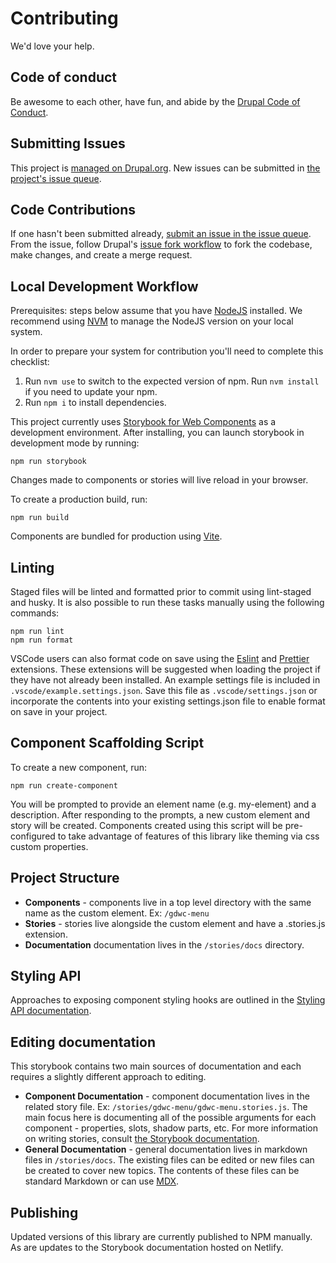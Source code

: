 # Contributing

We'd love your help.

## Code of conduct

Be awesome to each other, have fun, and abide by the
[Drupal Code of Conduct](https://www.drupal.org/dcoc).

## Submitting Issues

This project is [managed on Drupal.org](https://www.drupal.org/project/gdwc).
New issues can be submitted in
[the project's issue queue](https://www.drupal.org/project/issues/gdwc).

## Code Contributions

If one hasn't been submitted already,
[submit an issue in the issue queue](https://www.drupal.org/node/add/project-issue/gdwc).
From the issue, follow Drupal's
[issue fork workflow](https://www.drupal.org/docs/develop/git/using-git-to-contribute-to-drupal/creating-issue-forks-and-merge-requests)
to fork the codebase, make changes, and create a merge request.

## Local Development Workflow

Prerequisites: steps below assume that you have [NodeJS](https://nodejs.org/)
installed. We recommend using [NVM](https://github.com/nvm-sh/nvm) to manage the
NodeJS version on your local system.

In order to prepare your system for contribution you'll need to complete this
checklist:

1. Run `nvm use` to switch to the expected version of npm. Run `nvm install` if
   you need to update your npm.
2. Run `npm i` to install dependencies.

This project currently uses
[Storybook for Web Components](https://storybook.js.org/docs/web-components/get-started/introduction)
as a development environment. After installing, you can launch storybook in
development mode by running:

    npm run storybook

Changes made to components or stories will live reload in your browser.

To create a production build, run:

    npm run build

Components are bundled for production using [Vite](https://vitejs.dev/).

## Linting

Staged files will be linted and formatted prior to commit using lint-staged and
husky. It is also possible to run these tasks manually using the following
commands:

    npm run lint
    npm run format

VSCode users can also format code on save using the
[Eslint](https://marketplace.visualstudio.com/items?itemName=dbaeumer.vscode-eslint)
and
[Prettier](https://marketplace.visualstudio.com/items?itemName=esbenp.prettier-vscode)
extensions. These extensions will be suggested when loading the project if they
have not already been installed. An example settings file is included in
`.vscode/example.settings.json`. Save this file as `.vscode/settings.json` or
incorporate the contents into your existing settings.json file to enable format
on save in your project.

## Component Scaffolding Script

To create a new component, run:

    npm run create-component

You will be prompted to provide an element name (e.g. my-element) and a
description. After responding to the prompts, a new custom element and story
will be created. Components created using this script will be pre-configured to
take advantage of features of this library like theming via css custom
properties.

## Project Structure

- **Components** - components live in a top level directory with the same name
  as the custom element. Ex: `/gdwc-menu`
- **Stories** - stories live alongside the custom element and have a .stories.js
  extension.
- **Documentation** documentation lives in the `/stories/docs` directory.

## Styling API

Approaches to exposing component styling hooks are outlined in the
[Styling API documentation](/?path=/story/overview-styling-api--page).

## Editing documentation

This storybook contains two main sources of documentation and each requires a
slightly different approach to editing.

- **Component Documentation** - component documentation lives in the related
  story file. Ex: `/stories/gdwc-menu/gdwc-menu.stories.js`. The main focus here
  is documenting all of the possible arguments for each component - properties,
  slots, shadow parts, etc. For more information on writing stories, consult
  [the Storybook documentation](https://storybook.js.org/docs/web-components/writing-stories/introduction).
- **General Documentation** - general documentation lives in markdown files in
  `/stories/docs`. The existing files can be edited or new files can be created
  to cover new topics. The contents of these files can be standard Markdown or
  can use [MDX](https://storybook.js.org/docs/web-components/writing-docs/mdx).

## Publishing

Updated versions of this library are currently published to NPM manually. As are
updates to the Storybook documentation hosted on Netlify.
